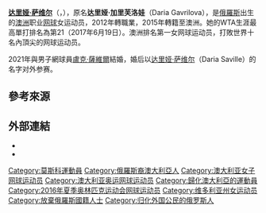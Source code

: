 {{Expand|time=2018-06-08T14:47:27+00:00}}
{{Infobox 网球
|姓名=Daria Saville<br/>达里娅·萨维尔
|image= [[File:Gavrilova_WM17_(10)_(36143144616).jpg|250px]]
|国籍={{RUS}}（1994年-2015年）<br>{{AUS}}（2015年-）
|生年=1994年
|生日={{birth date and age|mf=yes|1994|3|5}}
|出生地={{RUS}}[[莫斯科|莫斯科]]
|居住地=[[澳洲|澳洲]]
|身高=166
|体重=56
|持拍手=右
|反拍=雙手
|转职业年=2012年
|球拍=
|球衣=
|球鞋=
|单打最高排名=21（2017年6月19日）
|双打最高排名=154（2015年9月21日）
|现单打排名=
|现双打排名=
|单打冠军头衔=（WTA）0（ITF）4
|双打冠军头衔=（WTA）0（ITF）2
|职业战绩=
|雙打職業戰績=
|奖金=$ 1,015,413[[美元|美元]]
| AustralianOpenresult          = 第四輪（2016、2017）
| FrenchOpenresult              = 第三轮（[[2022年法国网球公开赛女子单打比赛|2022]]）
| Wimbledonresult               = 第二輪（2016）
| USOpenresult                  = 第二輪（2017）
| AustralianOpenDoublesresult   = 第一輪（2015、2016、2017）
| FrenchOpenDoublesresult       = 第三輪（2017）
| WimbledonDoublesresult        = 第三輪（2016）
| USOpenDoublesresult           = 第二輪（2016）
|大满贯个数=
|奥运会最好成绩=
| Team                  = yes
| FedCupresult          = 	
| HopmanCupresult        = '''冠军'''（2016）
| updated               = 2017-07-28
}}

'''[[达里娅·萨维尔|达里娅·萨维尔]]'''（{{lang-en|'''Daria Saville'''}}，{{bd|1994年|3月5日|catIdx=Gavrilova, Daria}}），原名'''达里娅·加里芙洛娃'''（Daria Gavrilova），是[[俄羅斯|俄羅斯]]出生的[[澳洲|澳洲]]职业[[网球|网球]]女运动员，2012年轉職業，2015年轉籍至澳洲。她的WTA生涯最高單打排名為第21（2017年6月19日）。澳洲排名第一女网球运动员，打敗世界十名內頂尖的网球运动员。

2021年與男子網球員[[盧克·薩維爾|盧克·薩維爾]]結婚，婚后以[[达里娅·萨维尔|达里娅·萨维尔]]（Daria Saville）的名字对外参赛。

==參考來源==
{{reflist}}

==外部連結==
{{Commonscat|Daria Gavrilova}}
* {{WTA|15057}}
* {{ITF Profile|id=100077509}}

{{DEFAULTSORT:Gavrilova, Daria}}
[[Category:莫斯科運動員|Category:莫斯科運動員]]
[[Category:俄羅斯裔澳大利亞人|Category:俄羅斯裔澳大利亞人]]
[[Category:澳大利亚女子网球运动员|Category:澳大利亚女子网球运动员]]
[[Category:澳大利亚奥运网球运动员|Category:澳大利亚奥运网球运动员]]
[[Category:歸化澳大利亞的運動員|Category:歸化澳大利亞的運動員]]
[[Category:2016年夏季奥林匹克运动会网球运动员|Category:2016年夏季奥林匹克运动会网球运动员]]
[[Category:维多利亚州女运动员|Category:维多利亚州女运动员]]
[[Category:放棄俄羅斯國籍人士|Category:放棄俄羅斯國籍人士]]
[[Category:归化外国公民的俄罗斯人|Category:归化外国公民的俄罗斯人]]